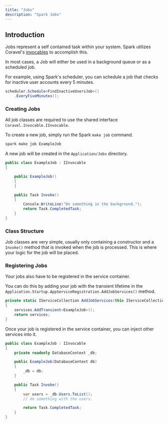 ```yaml
---
title: "Jobs"
description: "Spark Jobs"
---
```


## Introduction
Jobs represent a self contained task within your system. Spark utilizes Coravel's [invocables](https://docs.coravel.net/Invocables/) to accomplish this.

In most cases, a Job will either be used in a background queue or as a scheduled job.

For example, using Spark's scheduler, you can schedule a job that checks for inactive user accounts every 5 minutes.

```csharp
scheduler.Schedule<FindInactiveUsersJob>()
    .EveryFiveMinutes();
```

### Creating Jobs
All job classes are required to use the shared interface `Coravel.Invocable.IInvocable`.

To create a new job, simply run the Spark `make job` command.
```bash
spark make job ExampleJob
```

A new job will be created in the `Application/Jobs` directory.
```csharp
public class ExampleJob : IInvocable
{

    public ExampleJob()
    {
    }

    public Task Invoke()
    {
        Console.WriteLine("Do something in the background.");
        return Task.CompletedTask;
    }
}
```
### Class Structure
Job classes are very simple, usually only containing a constructor and a `Invoke()` method that is invoked when the job is processed. This is where your logic for the job will be placed. 

### Registering Jobs
Your jobs also have to be registered in the service container.

You can do this by adding your job with the transient lifetime in the `Application.Startup.AppServiceRegistration.AddJobServices()` method.
```csharp
private static IServiceCollection AddJobServices(this IServiceCollection services)
{
    services.AddTransient<ExampleJob>();
    return services;
}
```

Once your job is registered in the service container, you can inject other services into it.

```csharp
public class ExampleJob : IInvocable
{
    private readonly DatabaseContext _db;

    public ExampleJob(DatabaseContext db)
    {
        _db = db;
    }

    public Task Invoke()
    {
        var users = _db.Users.ToList();
        // do something with the users.

        return Task.CompletedTask;
    }
}
```